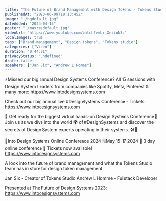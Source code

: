 ```yaml
---
title: "The Future of Brand Management with Design Tokens - Tokens Studio"
publishedAt: "2023-06-09T18:13:45Z"
image: "./hqdefault.jpg"
dateAdded: "2024-04-15"
poster: "./maxresdefault.jpg"
videoUrl: "https://www.youtube.com/watch?v=Lr_XezioN3o"
localImages: true
tags: ["Brand management", "Design tokens", "Tokens studio"]
categories: ["Video"]
duration: "0:44:01"
privacyStatus: "undefined"
draft: false
speakers: ["Jan Six", "Andrew L'Homme"]
---
```

⚡️Missed our big annual Design Systems Conference? All 15 sessions with Design System Leaders from companies like Spotify, Meta, Pinterest & many more: https://www.intodesignsystems.com

Check out our big annual live #DesignSystems Conference - Tickets: https://www.intodesignsystems.com 

🌟 Get ready for the biggest virtual hands-on Design Systems Conference🌟
Join us as we dive into the world 🌍 of #DesignSystems and discover the secrets of Design System experts operating in their systems. 🛠️🎨

📐Into Design Systems Online Conference 2024
🗓️May 15-17 2024
🚀 3 day online conference
🎫 Tickets now available! 
https://www.intodesignsystems.com

A look into the future of brand management and what the Tokens Studio team has in store for design token management. 

Jan Six - Creator of Tokens Studio
Andrew L'Homme - Fullstack Developer

Presented at The Future of Design Systems 2023: https://www.intodesignsystems.com
